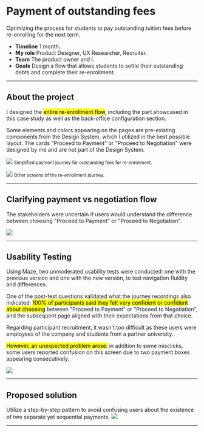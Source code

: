 # Payment of outstanding fees
Optimizing the process for students to pay outstanding tuition fees before re-enrolling for the next term.

- **Timeline** 1 month.
- **My role** Product Designer, UX Researcher, Recruiter.
- **Team** The product owner and I.
- **Goals** Design a flow that allows students to settle their outstanding debts and complete their re-enrollment.

---

## About the project
I designed the <mark>entire re-enrollment flow</mark>, including the part showcased in this case study as well as the back-office configuration section.

Some elements and colors appearing on the pages are pre-existing components from the Design System, which I utilized in the best possible layout. The cards "Proceed to Payment" or "Proceed to Negotiation" were designed by me and are not part of the Design System.

![](assets/images/case-2/new-screens-1.png)
<small>Simplified payment journey for outstanding fees for re-enrollment.</small>

![](assets/images/case-2/new-screens-2.png)
<small>Other screens of the re-enrollment journey.</small>

---

## Clarifying payment vs negotiation flow
The stakeholders were uncertain if users would understand the difference between choosing "Proceed to Payment" or "Proceed to Negotiation".
  
![](assets/images/case-2/problem.png)

---

## Usability Testing
Using Maze, two unmoderated usability tests were conducted: one with the previous version and one with the new version, to test navigation fluidity and differences.

One of the post-test questions validated what the journey recordings also indicated: <mark>100% of participants said they felt very confident or confident about choosing</mark> between "Proceed to Payment" or "Proceed to Negotiation", and the subsequent page aligned with their expectations from that choice.

Regarding participant recruitment, it wasn't too difficult as these users were employees of the company and students from a partner university.

<mark>However, an unexpected problem arose:</mark> in addition to some misclicks, some users reported confusion on this screen due to two payment boxes appearing consecutively.

![](assets/images/case-2/maze.png)

---

## Proposed solution
Utilize a step-by-step pattern to avoid confusing users about the existence of two separate yet sequential payments.
![](assets/images/case-2/solution.png)

---